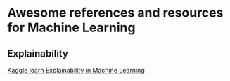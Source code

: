 # Awesome references and resources for Machine Learning


## Explainability

[Kaggle learn Explainability in Machine Learning](https://www.kaggle.com/learn/machine-learning-explainability)
